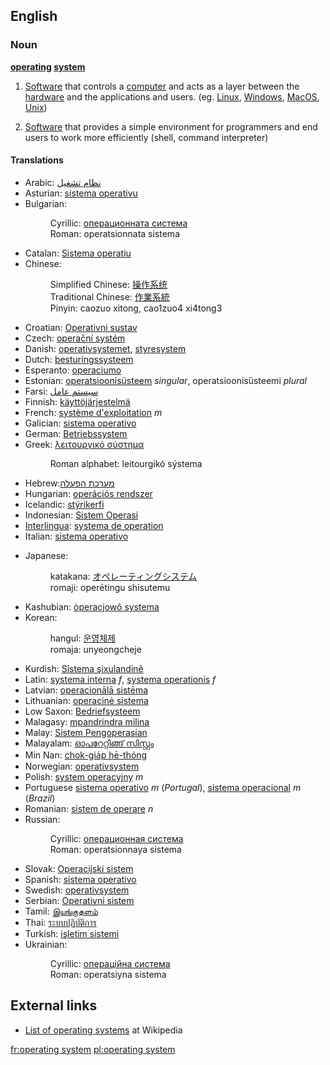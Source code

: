 ==English==

{{wikipedia}}

===Noun===
'''[[operating]] [[system]]'''

# {{software}} [[Software]] that controls a [[computer]] and acts as a layer between the [[hardware]] and the applications and users. (eg. [[Linux]], [[Windows]],  [[MacOS]], [[Unix]])
# {{software}} [[Software]] that provides a simple environment for programmers and end users to work more efficiently (shell, command interpreter)

====Translations====
<!--Based on Wikipedia-->
{{top}}
*Arabic: [[نظام تشغيل]]
*Asturian: [[sistema operativu]]
*Bulgarian: 
*:Cyrillic: [[операционната система]]
*:Roman: operatsionnata sistema
*Catalan: [[Sistema operatiu]]
*Chinese: 
*:Simplified Chinese: [[操作系统]]
*:Traditional Chinese: [[作業系統]]
*:Pinyin: caozuo xitong, cao1zuo4 xi4tong3
*Croatian: [[Operativni sustav]]
*Czech: [[operační systém]]
*Danish: [[operativsystemet]], [[styresystem]]
*Dutch: [[besturingssysteem]]
*Esperanto: [[operaciumo]]
*Estonian: [[operatsioonisüsteem]] ''singular'', operatsioonisüsteemi ''plural''
*Farsi: [[سیستم عامل]]
*Finnish: [[käyttöjärjestelmä]]
*French: [[système d'exploitation]] ''m''
*Galician: [[sistema operativo]]
*German: [[Betriebssystem]]
*Greek: [[λειτουργικό σύστημα]] 
*:Roman alphabet: leitourgikó sýstema
*Hebrew:[[מערכת הפעלה]]
*Hungarian: [[operációs rendszer]]
*Icelandic: [[stýrikerfi]]
*Indonesian: [[Sistem Operasi]]
*[[Interlingua]]: [[systema de operation]]
*Italian: [[sistema operativo]]
{{mid}}
*Japanese: 
*:katakana: [[オペレーティングシステム]] 
*:romaji: oper&#275;tingu shisutemu
*Kashubian: [[òperacjowô systema]]
*Korean: 
*:hangul: [[운영체제]] 
*:romaja: unyeongcheje
*Kurdish: [[Sîstema şixulandinê]]
*Latin: [[systema interna]] ''f'', [[systema operationis]] ''f''
*Latvian: [[operacionālā sistēma]]
*Lithuanian: [[operacinė sistema]]
*Low Saxon: [[Bedriefsysteem]]
*Malagasy: [[mpandrindra milina]]
*Malay: [[Sistem Pengoperasian]]
*Malayalam: [[ഓപറേറ്റിങ്ങ്‌ സിസ്റ്റം]]
*Min Nan: [[chok-gia̍p hē-thóng]]
*Norwegian: [[operativsystem]]
*Polish: [[system operacyjny]] ''m''
*Portuguese [[sistema operativo]] ''m'' (''Portugal''), [[sistema operacional]] ''m'' (''Brazil'')
*Romanian: [[sistem de operare]] ''n''
*Russian: 
*:Cyrillic: [[операционная система]] 
*:Roman: operatsionnaya sistema
*Slovak: [[Operacijski sistem]]
*Spanish: [[sistema operativo]] {{m}}
*Swedish: [[operativsystem]]
*Serbian: [[Operativni sistem]]
*Tamil: [[இயங்குதளம்]]
*Thai: [[ระบบปฏิบัติการ]]
*Turkish: [[işletim sistemi]]
*Ukrainian: 
*:Cyrillic: [[операційна система]]
*:Roman: operatsiyna sistema
{{bottom}}

==External links==
* [[w:List of operating systems|List of operating systems]] at Wikipedia

[[fr:operating system]]
[[pl:operating system]]